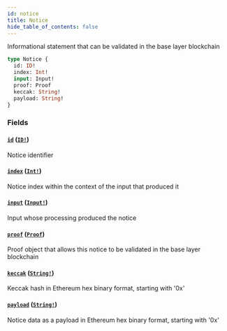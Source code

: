 ```yaml
---
id: notice
title: Notice
hide_table_of_contents: false
---
```



Informational statement that can be validated in the base layer blockchain

```graphql
type Notice {
  id: ID!
  index: Int!
  input: Input!
  proof: Proof
  keccak: String!
  payload: String!
}
```


### Fields

#### [`id`](#) ([`ID!`](/cartesi-rollups/api/graphql/scalars/id))

Notice identifier


#### [`index`](#) ([`Int!`](/cartesi-rollups/api/graphql/scalars/int))

Notice index within the context of the input that produced it


#### [`input`](#) ([`Input!`](/cartesi-rollups/api/graphql/objects/input))

Input whose processing produced the notice


#### [`proof`](#) ([`Proof`](/cartesi-rollups/api/graphql/objects/proof))

Proof object that allows this notice to be validated in the base layer blockchain


#### [`keccak`](#) ([`String!`](/cartesi-rollups/api/graphql/scalars/string))

Keccak hash in Ethereum hex binary format, starting with '0x'


#### [`payload`](#) ([`String!`](/cartesi-rollups/api/graphql/scalars/string))

Notice data as a payload in Ethereum hex binary format, starting with '0x'




